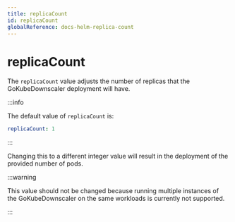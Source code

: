 ```yaml
---
title: replicaCount
id: replicaCount
globalReference: docs-helm-replica-count
---
```


# replicaCount

The `replicaCount` value adjusts the number of replicas that the GoKubeDownscaler deployment will have.

:::info

The default value of `replicaCount` is:

```yaml
replicaCount: 1
```

:::

Changing this to a different integer value will result in the deployment of the provided number of pods.

:::warning

This value should not be changed because running multiple instances of the GoKubeDownscaler on the same workloads is currently not supported.

:::
